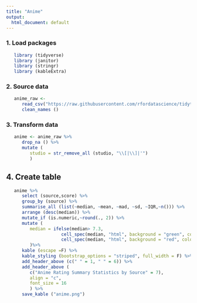 ```yaml
---
title: "Anime"
output:
  html_document: default
---
```


### 1. Load packages
```r

   library (tidyverse)
   library (janitor)
   library (stringr)
   library (kableExtra)
```

### 2. Source data
```r

   anime_raw <- 
      read_csv("https://raw.githubusercontent.com/rfordatascience/tidytuesday/master/data/2019/2019-04-23/raw_anime.csv") %>%
      clean_names ()
```

### 3. Transform data
```r
   anime <- anime_raw %>%
      drop_na () %>%
      mutate (
         studio = str_remove_all (studio, "\\[|\\]|'")
         )
```

## 4. Create table
```r

   anime %>%
      select (source,score) %>%
      group_by (source) %>%
      summarise_all (list(~median, ~mean, ~mad, ~sd, ~IQR,~n())) %>%
      arrange (desc(median)) %>%
      mutate_if (is.numeric,~round(., 2)) %>%
      mutate (
         median = ifelse(median> 7.3,
                     cell_spec(median, "html", background = "green", color = "white", align = "left"),
                     cell_spec(median, "html", background = "red", color = "white", align = "left"))
         )%>%
      kable (escape =F) %>%
      kable_styling (bootstrap_options = "striped", full_width = F) %>%
      add_header_above (c(" " = 1, " " = 6)) %>%
      add_header_above (
         c("Anime Rating Summary Statistics by Source" = 7),
         align = "c",
         font_size = 16
         ) %>%
      save_kable ("anime.png")
```    


